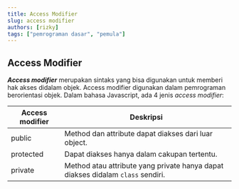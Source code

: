 ```yaml
---
title: Access Modifier
slug: access modifier
authors: [rizky]
tags: ["pemrograman dasar", "pemula"]
---
```


## Access Modifier

<!--truncate-->

_**Access modifier**_ merupakan sintaks yang bisa digunakan untuk memberi hak akses didalam objek. Access modifier digunakan dalam pemrograman berorientasi objek.
Dalam bahasa Javascript, ada 4 jenis _access modifier_:

| Access modifier | Deskripsi                                                                       |
| --------------- | ------------------------------------------------------------------------------- |
| public          | Method dan attribute dapat diakses dari luar object.                            |
| protected       | Dapat diakses hanya dalam cakupan tertentu.                                     |
| private         | Method atau attribute yang private hanya dapat diakses didalam `class` sendiri. |
